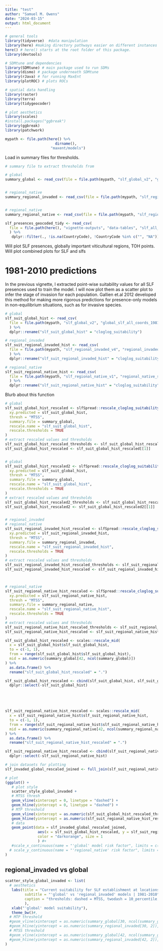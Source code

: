 ```yaml
---
title: "test"
author: "Samuel M. Owens"
date: "2024-03-15"
output: html_document
---
```


```r

# general tools
library(tidyverse)  #data manipulation
library(here) #making directory pathways easier on different instances
here() # here() starts at the root folder of this package.
library(devtools)

# SDMtune and dependencies
library(SDMtune) # main package used to run SDMs
library(dismo) # package underneath SDMtune
library(rJava) # for running MaxEnt
library(plotROC) # plots ROCs

# spatial data handling
library(raster) 
library(terra)
library(tidygeocoder)

# plot aesthetics
library(scales)
#install.packages("ggbreak")
library(ggbreak)
library(patchwork)

```

```r

mypath <- file.path(here() %>% 
                       dirname(),
                     "maxent/models")

```

Load in summary files for thresholds.

```r
# summary file to extract thresholds from

# global
summary_global <- read_csv(file = file.path(mypath, "slf_global_v2", "global_summary_all_iterations.csv"))


# regional_native
summary_regional_invaded <- read_csv(file = file.path(mypath, "slf_regional_invaded_v4", "regional_invaded_summary.csv"))


# regional_native
summary_regional_native <- read_csv(file = file.path(mypath, "slf_regional_native_v1", "regional_native_summary.csv"))


```

```r

slf_presences_geocoded_tidy <- read_csv(
  file = file.path(here(), "vignette-outputs", "data-tables", "slf_all_final_coords_2024-02-01_withCountries.csv")
  ) %>%
   dplyr::filter(., !is.na(CountryCode), !CountryCode %in% c("", "NA")) 

```


Will plot SLF presences, globally important viticultural regions, TOH points. Will plot combined plots for SLF and slfs

# 1981-2010 predictions

In the previous vignette, I extracted point-wise suitability values for all SLF presences used to train the model. I will now plot them as a scatter plot to infer the stage of invasion for each population. Gallien et.al 2012 developed this method for making more rigorous predictions for presence-only models in non-equilibrium situations, such as for invasive species. 

```r

# global
slf_suit_global_hist <- read_csv(
  file = file.path(mypath, "slf_global_v2", "global_slf_all_coords_1981-2010_xy_pred_suit_clamped_cloglog_mean.csv")
  ) %>%
  dplyr::rename("slf_suit_global_hist" = "cloglog_suitability")

# regional_invaded
slf_suit_regional_invaded_hist <- read_csv(
  file = file.path(mypath, "slf_regional_invaded_v4", "regional_invaded_slf_all_coords_1981-2010_xy_pred_suit_clamped_cloglog.csv")
  ) %>%
  dplyr::rename("slf_suit_regional_invaded_hist" = "cloglog_suitability")

# regional_native
slf_suit_regional_native_hist <- read_csv(
  file = file.path(mypath, "slf_regional_native_v1", "regional_native_slf_all_coords_1981-2010_xy_pred_suit_clamped_cloglog.csv")
  ) %>%
  dplyr::rename("slf_suit_regional_native_hist" = "cloglog_suitability")

```

Blurb about this function

```r



# global
slf_suit_global_hist_rescaled <- slfSpread::rescale_cloglog_suitability(
  xy.predicted = slf_suit_global_hist,
  thresh = "MTSS",
  summary.file = summary_global,
  rescale.name = "slf_suit_global_hist",
  rescale.thresholds = TRUE
)
# extract rescaled values and thresholds
slf_suit_global_hist_rescaled_thresholds <- slf_suit_global_hist_rescaled[[2]]
slf_suit_global_hist_rescaled <- slf_suit_global_hist_rescaled[[1]]


# global
slf_suit_global_hist_rescaled2 <- slfSpread::rescale_cloglog_suitability_1to1(
  xy.predicted = slf_suit_global_hist,
  thresh = "MTSS",
  summary.file = summary_global,
  rescale.name = "slf_suit_global_hist",
  rescale.thresholds = TRUE
)
# extract rescaled values and thresholds
slf_suit_global_hist_rescaled2_thresholds <- slf_suit_global_hist_rescaled2[[2]]
slf_suit_global_hist_rescaled2 <- slf_suit_global_hist_rescaled2[[1]]


# regional_invaded
# regional_native
slf_suit_regional_invaded_hist_rescaled <- slfSpread::rescale_cloglog_suitability_1to1(
  xy.predicted = slf_suit_regional_invaded_hist,
  thresh = "MTSS",
  summary.file = summary_regional_invaded,
  rescale.name = "slf_suit_regional_invaded_hist",
  rescale.thresholds = TRUE
)
# extract rescaled values and thresholds
slf_suit_regional_invaded_hist_rescaled_thresholds <- slf_suit_regional_invaded_hist_rescaled[[2]]
slf_suit_regional_invaded_hist_rescaled <- slf_suit_regional_invaded_hist_rescaled[[1]]



# regional_native
slf_suit_regional_native_hist_rescaled <- slfSpread::rescale_cloglog_suitability_1to1(
  xy.predicted = slf_suit_regional_native_hist,
  thresh = "MTSS",
  summary.file = summary_regional_native,
  rescale.name = "slf_suit_regional_native_hist",
  rescale.thresholds = TRUE
)
# extract rescaled values and thresholds
slf_suit_regional_native_hist_rescaled_thresholds <- slf_suit_regional_native_hist_rescaled[[2]]
slf_suit_regional_native_hist_rescaled <- slf_suit_regional_native_hist_rescaled[[1]]

```


```r
slf_suit_global_hist_rescaled <- scales::rescale_mid(
  x = slf_suit_global_hist$slf_suit_global_hist,
  to = c(-1, 1),
  from = range(slf_suit_global_hist$slf_suit_global_hist),
  mid = as.numeric(summary_global[42, ncol(summary_global)])
) %>%
  as.data.frame() %>%
  rename("slf_suit_global_hist_rescaled" = ".")

slf_suit_global_hist_rescaled <- cbind(slf_suit_global_hist, slf_suit_global_hist_rescaled) %>%
  dplyr::select(-slf_suit_global_hist)





slf_suit_regional_native_hist_rescaled <- scales::rescale_mid(
  x = slf_suit_regional_native_hist$slf_suit_regional_native_hist,
  to = c(-1, 1),
  from = range(slf_suit_regional_native_hist$slf_suit_regional_native_hist),
  mid = as.numeric(summary_regional_native[42, ncol(summary_regional_native)])
) %>%
  as.data.frame() %>%
  rename("slf_suit_regional_native_hist_rescaled" = ".")

slf_suit_regional_native_hist_rescaled <- cbind(slf_suit_regional_native_hist, slf_suit_regional_native_hist_rescaled) %>%
  dplyr::select(-slf_suit_regional_native_hist)

```



```r

# join datasets for plotting
slf_invaded_global_rescaled_joined <- full_join(slf_suit_regional_native_hist_rescaled, slf_suit_global_hist_rescaled2, by = c("Species", "x", "y"))

# plot
(ggplot() +
   # plot style
   scatter_style_global_invaded +
   # MTSS thresh
   geom_vline(xintercept = 0, linetype = "dashed") + 
   geom_hline(yintercept = 0, linetype = "dashed") +
   # MTP threshold
   geom_vline(xintercept = as.numeric(slf_suit_global_hist_rescaled_thresholds[1, 2]), linetype = "dotted", alpha = 0.5) +
   geom_hline(yintercept = as.numeric(slf_suit_regional_native_hist_rescaled_thresholds[1, 2]), linetype = "dotted", alpha = 0.5) +
   # data
   geom_point(data = slf_invaded_global_rescaled_joined, 
               aes(x = slf_suit_global_hist_rescaled, y = slf_suit_regional_native_hist_rescaled), 
               color = "darkorange", size = 1
               ) #+
   #scale_x_continuous(name = "'global' model risk factor", limits = c(0, 1), breaks = breaks) + 
  # scale_y_continuous(name = "'regional_native' risk factor", limits = c(0, 1), breaks = breaks) 
)


```


## regional_invaded vs global

```r

scatter_style_global_invaded <- list(
  # aesthetics
   labs(title = "Current suitability for SLF establishment at locations with known SLF populations",
         subtitle = "'global' vs 'regional_invaded' models | 1981-2010",
         caption = "thresholds: dashed = MTSS, twodash = 10_percentile, dotted = MTP"
         ),
   xlab("'global' model suitability"),
   theme_bw()#,
  # MTP threshold
  #geom_vline(xintercept = as.numeric(summary_global[30, ncol(summary_global)]), linetype = "dotted", alpha = 0.5),
  #geom_hline(yintercept = as.numeric(summary_regional_invaded[30, 2]), linetype = "dotted", alpha = 0.5),
  # MTSS threshold
  #geom_vline(xintercept = as.numeric(summary_global[42, ncol(summary_global)]), linetype = "dashed", alpha = 0.5),
  #geom_hline(yintercept = as.numeric(summary_regional_invaded[42, 2]), linetype = "dashed", alpha = 0.5)
)

```

